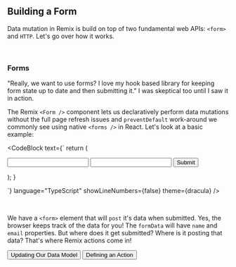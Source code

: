 
## Building a Form

Data mutation in Remix is build on top of two fundamental web APIs: `<form>` and
`HTTP`. Let's go over how it works.

<br />

### Forms

"Really, we want to use forms? I love my hook based library for keeping form
state up to date and then submitting it." I was skeptical too until I saw it in
action.

The Remix `<Form />` component lets us declaratively perform data mutations
without the full page refresh issues and `preventDefault` work-around we
commonly see using native `<forms />` in React. Let's look at a basic example:

<CodeBlock
  text={`
  return (
    <Form method="post">
      <input type="text" name="name" />
      <input type="text" name="email" />
      <button type="submit">Submit</button>
    </Form>
  );
}

`} language="TypeScript" showLineNumbers={false} theme={dracula} />

<br />

We have a `<form>` element that will `post` it's data when submitted. Yes, the
browser keeps track of the data for you! The `formData` will have `name` and
`email` properties. But where does it get submitted? Where is it posting that
data? That's where Remix actions come in!


<div className="button-group">
  <Link to="/modules/remix-actions/updating-our-data-model">
    <button>Updating Our Data Model</button>
  </Link>

  <Link to="/modules/remix-actions/defining-an-action">
    <button>Defining an Action</button>
  </Link>
</div>
